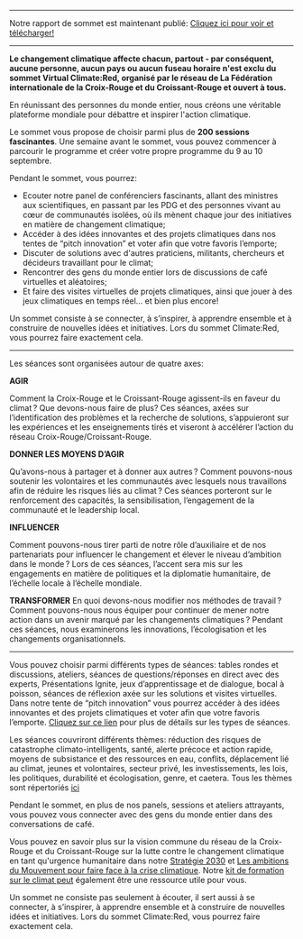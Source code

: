 
<ConferenceOver />

---

Notre rapport de sommet est maintenant publié: [Cliquez ici pour voir et télécharger!](https://edit.climate.red/uploads/2020-climate-red-summit-report-fr.pdf)

---

**Le changement climatique affecte chacun, partout - par conséquent, aucune personne, aucun pays ou aucun fuseau horaire n'est exclu du sommet Virtual Climate:Red, organisé par le réseau de La Fédération internationale de la Croix-Rouge et du Croissant-Rouge et ouvert à tous.**

En réunissant des personnes du monde entier, nous créons une véritable plateforme mondiale pour débattre et inspirer l'action climatique.

Le sommet vous propose de choisir parmi plus de **200 sessions fascinantes**. Une semaine avant le sommet, vous pouvez commencer à parcourir le programme et créer votre propre programme du 9 au 10 septembre.

Pendant le sommet, vous pourrez:

- Ecouter notre panel de conférenciers fascinants, allant des ministres aux scientifiques, en passant par les PDG et des personnes vivant au cœur de communautés isolées, où ils mènent chaque jour des initiatives en matière de changement climatique;
- Accéder à des idées innovantes et des projets climatiques dans nos tentes de “pitch innovation” et voter afin que votre favoris l’emporte;
- Discuter de solutions avec d'autres praticiens, militants, chercheurs et décideurs travaillant pour le climat;
- Rencontrer des gens du monde entier lors de discussions de café virtuelles et aléatoires;
- Et faire des visites virtuelles de projets climatiques, ainsi que jouer à des jeux climatiques en temps réel… et bien plus encore!

Un sommet consiste à se connecter, à s’inspirer, à apprendre ensemble et à construire de nouvelles idées et initiatives. Lors du sommet Climate:Red, vous pourrez faire exactement cela.

---

Les séances sont organisées autour de quatre axes:

**AGIR**

Comment la Croix-Rouge et le Croissant-Rouge agissent-ils en faveur du climat ? Que devons-nous faire de plus? Ces séances, axées sur l’identification des problèmes et la recherche de solutions, s’appuieront sur les expériences et les enseignements tirés et viseront à accélérer l’action du réseau Croix-Rouge/Croissant-Rouge.

**DONNER LES MOYENS D’AGIR**

Qu’avons-nous à partager et à donner aux autres ? Comment pouvons-nous soutenir les volontaires et les communautés avec lesquels nous travaillons afin de réduire les risques liés au climat ? Ces séances porteront sur le renforcement des capacités, la sensibilisation, l’engagement de la communauté et le leadership local.

**INFLUENCER**

Comment pouvons-nous tirer parti de notre rôle d’auxiliaire et de nos partenariats pour influencer le changement et élever le niveau d’ambition dans le monde ? Lors de ces séances, l’accent sera mis sur les engagements en matière de politiques et la diplomatie humanitaire, de l’échelle locale à l’échelle mondiale.

**TRANSFORMER**
En quoi devons-nous modifier nos méthodes de travail ? Comment pouvons-nous nous équiper pour continuer de mener notre action dans un avenir marqué par les changements climatiques ? Pendant ces séances, nous examinerons les innovations, l’écologisation et les changements organisationnels.

---

Vous pouvez choisir parmi différents types de séances: tables rondes et discussions, ateliers, séances de questions/réponses en direct avec des experts, Présentations Ignite, jeux d’apprentissage et de dialogue, bocal à poisson, séances de réflexion axée sur les solutions et visites virtuelles. Dans notre tente de “pitch innovation” vous pourrez accéder à des idées innovantes et des projets climatiques et voter afin que votre favoris l’emporte. [Cliquez sur ce lien](https://future-rcrc.com/fr/2020/06/22/virtual-climate-summit-climatered/) pour plus de détails sur les types de séances.

Les séances couvriront différents thèmes: réduction des risques de catastrophe climato-intelligents, santé, alerte précoce et action rapide, moyens de subsistance et des ressources en eau, conflits, déplacement lié au climat, jeunes et volontaires, secteur privé, les investissements, les lois, les politiques, durabilité et écologisation, genre, et caetera. Tous les thèmes sont répertoriés [ici](https://future-rcrc.com/fr/2020/06/22/virtual-climate-summit-climatered/)

Pendant le sommet, en plus de nos panels, sessions et ateliers attrayants, vous pouvez vous connecter avec des gens du monde entier dans des conversations de café.

<AtriumVideo />

Vous pouvez en savoir plus sur la vision commune du réseau de la Croix-Rouge et du Croissant-Rouge sur la lutte contre le changement climatique en tant qu'urgence humanitaire dans notre [Stratégie 2030](https://future-rcrc.com/strategy-2030/) et [Les ambitions du Mouvement pour faire face à la crise climatique](https://media.ifrc.org/ifrc/wp-content/uploads/sites/5/2020/02/Movement-Climate-Ambitions-2020-final.pdf). Notre [kit de formation sur le climat peut](https://www.climatecentre.org/training/) également être une ressource utile pour vous.

Un sommet ne consiste pas seulement à écouter, il sert aussi à se connecter, à s’inspirer, à apprendre ensemble et à construire de nouvelles idées et initiatives. Lors du sommet Climate:Red, vous pourrez faire exactement cela.
